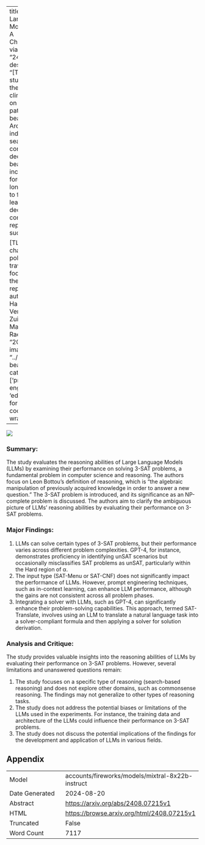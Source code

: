 
---
title: "Can Large Language Models Reason? A Characterization via 3-SAT"
id: "2408.07215v1"
description: "[TEXT] This study examines the impact of climate change on the migration patterns of polar bears in the Arctic. Results indicate that as sea ice continues to decline, polar bears are increasingly forced to travel longer distances to find food, leading to declines in body condition and reproductive success.

[TL;DR] Climate change forces polar bears to travel more for food, reducing their health and reproduction."
author: Rishi Hazra, Gabriele Venturato, Pedro Zuidberg Dos Martires, Luc De Raedt
date: "2024-08-13"
image: "../../../bayesian-beagle.png"
categories: ['prompt-engineering', 'education']
format:
  html:
    code-overflow: wrap
---

![](../../../bayesian-beagle.png)

### Summary:

The study evaluates the reasoning abilities of Large Language Models (LLMs) by examining their performance on solving 3-SAT problems, a fundamental problem in computer science and reasoning. The authors focus on Leon Bottou's definition of reasoning, which is "the algebraic manipulation of previously acquired knowledge in order to answer a new question." The 3-SAT problem is introduced, and its significance as an NP-complete problem is discussed. The authors aim to clarify the ambiguous picture of LLMs' reasoning abilities by evaluating their performance on 3-SAT problems.

### Major Findings:

1. LLMs can solve certain types of 3-SAT problems, but their performance varies across different problem complexities. GPT-4, for instance, demonstrates proficiency in identifying unSAT scenarios but occasionally misclassifies SAT problems as unSAT, particularly within the Hard region of α.
2. The input type (SAT-Menu or SAT-CNF) does not significantly impact the performance of LLMs. However, prompt engineering techniques, such as in-context learning, can enhance LLM performance, although the gains are not consistent across all problem phases.
3. Integrating a solver with LLMs, such as GPT-4, can significantly enhance their problem-solving capabilities. This approach, termed SAT-Translate, involves using an LLM to translate a natural language task into a solver-compliant formula and then applying a solver for solution derivation.

### Analysis and Critique:

The study provides valuable insights into the reasoning abilities of LLMs by evaluating their performance on 3-SAT problems. However, several limitations and unanswered questions remain:

1. The study focuses on a specific type of reasoning (search-based reasoning) and does not explore other domains, such as commonsense reasoning. The findings may not generalize to other types of reasoning tasks.
2. The study does not address the potential biases or limitations of the LLMs used in the experiments. For instance, the training data and architecture of the LLMs could influence their performance on 3-SAT problems.
3. The study does not discuss the potential implications of the findings for the development and application of LLMs in various fields.

## Appendix

|          |          |
|----------|----------|
| Model     | accounts/fireworks/models/mixtral-8x22b-instruct       |
| Date Generated     | 2024-08-20       |
| Abstract | [https://arxiv.org/abs/2408.07215v1](https://arxiv.org/abs/2408.07215v1)        |
| HTML     | [https://browse.arxiv.org/html/2408.07215v1](https://browse.arxiv.org/html/2408.07215v1)       |
| Truncated       | False       |
| Word Count       | 7117       |